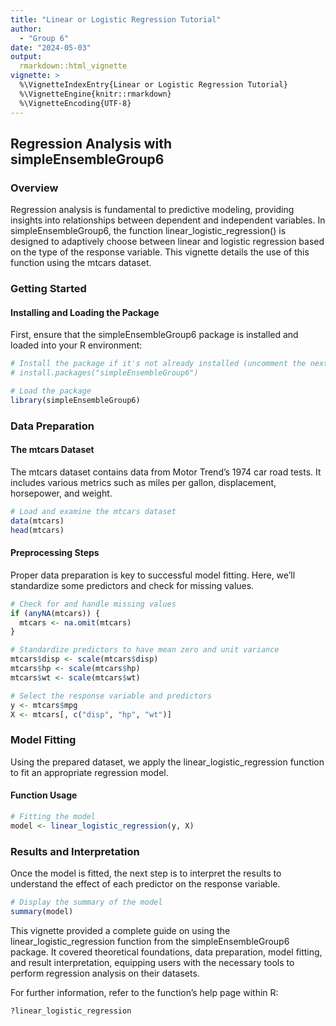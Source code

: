 ```yaml
---
title: "Linear or Logistic Regression Tutorial"
author: 
  - "Group 6"
date: "2024-05-03"
output: 
  rmarkdown::html_vignette
vignette: >
  %\VignetteIndexEntry{Linear or Logistic Regression Tutorial}
  %\VignetteEngine{knitr::rmarkdown}
  %\VignetteEncoding{UTF-8}
---
```


## Regression Analysis with simpleEnsembleGroup6

### Overview

Regression analysis is fundamental to predictive modeling, providing insights into relationships between dependent and independent variables. In simpleEnsembleGroup6, the function linear_logistic_regression() is designed to adaptively choose between linear and logistic regression based on the type of the response variable. This vignette details the use of this function using the mtcars dataset.

### Getting Started

#### Installing and Loading the Package

First, ensure that the simpleEnsembleGroup6 package is installed and loaded into your R environment:

```r
# Install the package if it's not already installed (uncomment the next line)
# install.packages("simpleEnsembleGroup6")

# Load the package
library(simpleEnsembleGroup6)
```

### Data Preparation

#### The mtcars Dataset

The mtcars dataset contains data from Motor Trend's 1974 car road tests. It includes various metrics such as miles per gallon, displacement, horsepower, and weight.

```r
# Load and examine the mtcars dataset
data(mtcars)
head(mtcars)
```

#### Preprocessing Steps

Proper data preparation is key to successful model fitting. Here, we'll standardize some predictors and check for missing values.

```r
# Check for and handle missing values
if (anyNA(mtcars)) {
  mtcars <- na.omit(mtcars)
}

# Standardize predictors to have mean zero and unit variance
mtcars$disp <- scale(mtcars$disp)
mtcars$hp <- scale(mtcars$hp)
mtcars$wt <- scale(mtcars$wt)

# Select the response variable and predictors
y <- mtcars$mpg
X <- mtcars[, c("disp", "hp", "wt")]
```

### Model Fitting

Using the prepared dataset, we apply the linear_logistic_regression function to fit an appropriate regression model.

#### Function Usage

```r
# Fitting the model
model <- linear_logistic_regression(y, X)
```

### Results and Interpretation

Once the model is fitted, the next step is to interpret the results to understand the effect of each predictor on the response variable.

```r
# Display the summary of the model
summary(model)
```

This vignette provided a complete guide on using the linear_logistic_regression function from the simpleEnsembleGroup6 package. It covered theoretical foundations, data preparation, model fitting, and result interpretation, equipping users with the necessary tools to perform regression analysis on their datasets.

For further information, refer to the function's help page within R:

```r
?linear_logistic_regression
```
